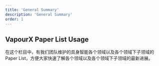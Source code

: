 ```yaml
---
title: 'General Summary'
description: 'General Summary'
order: 1
---
```


## VapourX Paper List Usage
在这个栏目中，有我们团队维护的具身智能各个领域以及各个领域下子领域的Paper List，方便大家快速了解各个领域以及各个领域下子领域的最新进展。